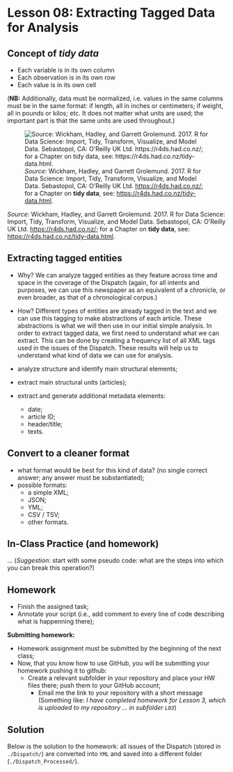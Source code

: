 # Lesson 08: Extracting Tagged Data for Analysis

## Concept of *tidy data*

* Each variable is in its own column
* Each observation is in its own row
* Each value is in its own cell

(**NB:** Additionally, data must be normalized, i.e. values in the same columns must be in the same format: if length, all in inches or centimeters; if weight, all in pounds or kilos; etc. It does not matter what units are used; the important part is that the same units are used throughout.)

![*Source:* Wickham, Hadley, and Garrett Grolemund. 2017. R for Data Science: Import, Tidy, Transform, Visualize, and Model Data. Sebastopol, CA: O’Reilly UK Ltd. <https://r4ds.had.co.nz/>; for a Chapter on **tidy data**, see: <https://r4ds.had.co.nz/tidy-data.html>.](https://d33wubrfki0l68.cloudfront.net/6f1ddb544fc5c69a2478e444ab8112fb0eea23f8/91adc/images/tidy-1.png)

*Source:* Wickham, Hadley, and Garrett Grolemund. 2017. R for Data Science: Import, Tidy, Transform, Visualize, and Model Data. Sebastopol, CA: O’Reilly UK Ltd. <https://r4ds.had.co.nz/>; for a Chapter on **tidy data**, see: <https://r4ds.had.co.nz/tidy-data.html>.


## Extracting tagged entities

- Why? We can analyze tagged entities as they feature across time and space in the coverage of the Dispatch (again, for all intents and purposes, we can use this newspaper as an equivalent of a chronicle, or even broader, as that of a chronological corpus.)
- How? Different types of entities are already tagged in the text and we can use this tagging to make abstractions of each article. These abstractions is what we will then use in our initial simple analysis. In order to extract tagged data, we first need to understand what we can extract. This can be done by creating a frequency list of all XML tags used in the issues of the Dispatch. These results will help us to understand what kind of data we can use for analysis. 



- analyze structure and identify main structural elements;
- extract main structural units (articles);
- extract and generate additional metadata elements:
  - date;
  - article ID;
  - header/title;
  - texts.

## Convert to a cleaner format

- what format would be best for this kind of data? (no single correct answer; any answer must be substantiated);
- possible formats:
  - a simple XML;
  - JSON;
  - YML;
  - CSV / TSV;
  - other formats.

## In-Class Practice (and homework)

... (*Suggestion*: start with some pseudo code: what are the steps into which you can break this operation?)

## Homework{#HWL08}

- Finish the assigned task;
- Annotate your script (i.e., add comment to every line of code describing what is happenning there);

**Submitting homework:**

* Homework assignment must be submitted by the beginning of the next class;
* Now, that you know how to use GitHub, you will be submitting your homework pushing it to github:
  * Create a relevant subfolder in your repository and place your HW files there; push them to your GitHub account;
	* Email me the link to your repository with a short message (Something like: *I have completed homework for Lesson 3, which is uploaded to my repository ... in subfolder `L03`*)


## Solution{#SolutionL09}

Below is the solution to the homework: all issues of the Dispatch (stored in `./Dispatch/`) are converted into `YML` and saved into a different folder (`./Dispatch_Processed/`).

```r

```
